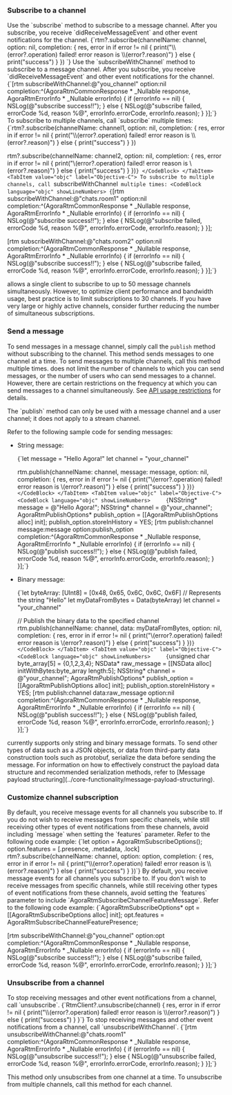 <PlatformWrapper platform="ios, macos">



### Subscribe to a channel

<Tabs groupId="language">
<TabItem value="swift" label="Swift" default>
Use the `subscribe` method to subscribe to a message channel. After you subscribe, you receive `didReceiveMessageEvent` and other event notifications for the channel.

<CodeBlock language="swift" showLineNumbers>
{`rtm?.subscribe(channelName: channel, option: nil, completion: { res, error in
    if error != nil {
        print("\\(error?.operation) failed! error reason is \\(error?.reason)")
    } else {
        print("success")
    }
})
`}
</CodeBlock>
</TabItem>
<TabItem value="objc" label="Objective-C">
Use the `subscribeWithChannel` method to subscribe to a message channel. After you subscribe, you receive `didReceiveMessageEvent` and other event notifications for the channel.

<CodeBlock language="objc" showLineNumbers>
{`[rtm subscribeWithChannel:@"you_channel" option:nil completion:^(AgoraRtmCommonResponse * _Nullable response, AgoraRtmErrorInfo * _Nullable errorInfo) {
    if (errorInfo == nil) {
        NSLog(@"subscribe success!!");
    } else {
        NSLog(@"subscribe failed, errorCode %d, reason %@", errorInfo.errorCode, errorInfo.reason);
    }
}];`}
</CodeBlock>
</TabItem>
</Tabs>

<Tabs groupId="language">
<TabItem value="swift" label="Swift" default>
To subscribe to multiple channels, call `subscribe` multiple times:

<CodeBlock language="swift" showLineNumbers>
{`rtm?.subscribe(channelName: channel1, option: nil, completion: { res, error in
    if error != nil {
        print("\\(error?.operation) failed! error reason is \\(error?.reason)")
    } else {
        print("success")
    }
})

rtm?.subscribe(channelName: channel2, option: nil, completion: { res, error in
    if error != nil {
        print("\\(error?.operation) failed! error reason is \\(error?.reason)")
    } else {
        print("success")
    }
})`}
</CodeBlock>
</TabItem>
<TabItem value="objc" label="Objective-C">
To subscribe to multiple channels, call `subscribeWithChannel` multiple times:
<CodeBlock language="objc" showLineNumbers>
{`[rtm subscribeWithChannel:@"chats.room1" option:nil completion:^(AgoraRtmCommonResponse * _Nullable response, AgoraRtmErrorInfo * _Nullable errorInfo) {
    if (errorInfo == nil) {
        NSLog(@"subscribe success!!");
    } else {
        NSLog(@"subscribe failed, errorCode %d, reason %@", errorInfo.errorCode, errorInfo.reason);
    }
}];

[rtm subscribeWithChannel:@"chats.room2" option:nil completion:^(AgoraRtmCommonResponse * _Nullable response, AgoraRtmErrorInfo * _Nullable errorInfo) {
    if (errorInfo == nil) {
        NSLog(@"subscribe success!!");
    } else {
        NSLog(@"subscribe failed, errorCode %d, reason %@", errorInfo.errorCode, errorInfo.reason);
    }
}];`}
</CodeBlock>
</TabItem>
</Tabs>

<Admonition type="info">
<Vg k="SIG" /> allows a single client to subscribe to up to 50 message channels simultaneously. However, to optimize client performance and bandwidth usage, best practice is to limit subscriptions to 30 channels. If you have very large or highly active channels, consider further reducing the number of simultaneous subscriptions.
</Admonition>

### Send a message

To send messages in a message channel, simply call the `publish` method without subscribing to the channel. This method sends messages to one channel at a time. To send messages to multiple channels, call this method multiple times. <Vg k="MESS_SDK" /> does not limit the number of channels to which you can send messages, or the number of users who can send messages to a channel. However, there are certain restrictions on the frequency at which you can send messages to a channel simultaneously. See [API usage restrictions](../reference/limitations) for details.

<Admonition type="info" title="Info">
The `publish` method can only be used with a message channel and a user channel; it does not apply to a stream channel.
</Admonition>

Refer to the following sample code for sending messages:

* String message:

    <Tabs groupId="language">
    <TabItem value="swift" label="Swift" default>
    <CodeBlock language="swift" showLineNumbers>
    {`let message = "Hello Agora!"
    let channel = "your_channel"

    rtm.publish(channelName: channel, message: message, option: nil, completion: { res, error in
        if error != nil {
            print("\\(error?.operation) failed! error reason is \\(error?.reason)")
        } else {
            print("success")
        }
    })`}
    </CodeBlock>
    </TabItem>
    <TabItem value="objc" label="Objective-C">
    <CodeBlock language="objc" showLineNumbers>    
    {`NSString* message = @"Hello Agora!";
    NSString* channel = @"your_channel";
    AgoraRtmPublishOptions* publish_option = [[AgoraRtmPublishOptions alloc] init];
    publish_option.storeInHistory = YES;
    [rtm publish:channel message:message option:publish_option completion:^(AgoraRtmCommonResponse * _Nullable response, AgoraRtmErrorInfo * _Nullable errorInfo) {
        if (errorInfo == nil) {
            NSLog(@"publish success!!");
        } else {
            NSLog(@"publish failed, errorCode %d, reason %@", errorInfo.errorCode, errorInfo.reason);
        }
    }];`}
    </CodeBlock>
    </TabItem>
    </Tabs>

* Binary message:

    <Tabs groupId="language">
    <TabItem value="swift" label="Swift" default>
    <CodeBlock language="swift" showLineNumbers>
    {`let byteArray: [UInt8] = [0x48, 0x65, 0x6C, 0x6C, 0x6F] // Represents the string "Hello"
    let myDataFromBytes = Data(byteArray)
    let channel = "your_channel"

    // Publish the binary data to the specified channel
    rtm.publish(channelName: channel, data: myDataFromBytes, option: nil, completion: { res, error in
        if error != nil {
            print("\\(error?.operation) failed! error reason is \\(error?.reason)")
        } else {
            print("success")
        }
    })`}
    </CodeBlock>
    </TabItem>
    <TabItem value="objc" label="Objective-C">
    <CodeBlock language="objc" showLineNumbers>    
    {`unsigned char byte_array[5] = {0,1,2,3,4};
    NSData* raw_message = [[NSData alloc] initWithBytes:byte_array length:5];
    NSString* channel = @"your_channel";
    AgoraRtmPublishOptions* publish_option = [[AgoraRtmPublishOptions alloc] init];
    publish_option.storeInHistory = YES;
    [rtm publish:channel data:raw_message option:nil completion:^(AgoraRtmCommonResponse * _Nullable response, AgoraRtmErrorInfo * _Nullable errorInfo) {
        if (errorInfo == nil) {
            NSLog(@"publish success!!");
        } else {
            NSLog(@"publish failed, errorCode %d, reason %@", errorInfo.errorCode, errorInfo.reason);
        }
    }];`}
    </CodeBlock>
    </TabItem>
    </Tabs>

<Admonition type="info">
<Vg k="SIG" /> currently supports only string and binary message formats. To send other types of data such as a JSON objects, or data from third-party data construction tools such as protobuf, serialize the data before sending the message. For information on how to effectively construct the payload data structure and recommended serialization methods, refer to [Message payload structuring](../core-functionality/message-payload-structuring).
</Admonition>

### Customize channel subscription

<Tabs groupId="language">
<TabItem value="swift" label="Swift" default>
By default, you receive message events for all channels you subscribe to. If you do not wish to receive messages from specific channels, while still receiving other types of event notifications from these channels, avoid including `message` when setting the `features` parameter. Refer to the following code example:

<CodeBlock language="swift" showLineNumbers>
{`let option = AgoraRtmSubscribeOptions();
option.features = [.presence, .metadata, .lock]
rtm?.subscribe(channelName: channel, option: option, completion: { res, error in
        if error != nil {
            print("\\(error?.operation) failed! error reason is \\(error?.reason)")
        } else {
            print("success")
        }
    })`}
</CodeBlock>
</TabItem>
<TabItem value="objc" label="Objective-C">
By default, you receive message events for all channels you subscribe to. If you don't wish to receive messages from specific channels, while still receiving other types of event notifications from these channels, avoid setting the `features` parameter to include `AgoraRtmSubscribeChannelFeatureMessage`. Refer to the following code example:

<CodeBlock language="objc" showLineNumbers>
{`AgoraRtmSubscribeOptions* opt = [[AgoraRtmSubscribeOptions alloc] init];
opt.features = AgoraRtmSubscribeChannelFeaturePresence;

[rtm subscribeWithChannel:@"you_channel" option:opt completion:^(AgoraRtmCommonResponse * _Nullable response, AgoraRtmErrorInfo * _Nullable errorInfo) {
    if (errorInfo == nil) {
        NSLog(@"subscribe success!!");
    } else {
        NSLog(@"subscribe failed, errorCode %d, reason %@", errorInfo.errorCode, errorInfo.reason);
    }
}];`}
</CodeBlock>
</TabItem>
</Tabs>

### Unsubscribe from a channel

<Tabs groupId="language">
<TabItem value="swift" label="Swift" default>
To stop receiving messages and other event notifications from a channel, call `unsubscribe`.

<CodeBlock language="swift" showLineNumbers>
{`RtmClient?.unsubscribe(channel) { res, error in
    if error != nil {
        print("\\(error?.operation) failed! error reason is \\(error?.reason)")
    } else {
        print("success")
    }
}`}
</CodeBlock>
</TabItem>
<TabItem value="objc" label="Objective-C">
To stop receiving messages and other event notifications from a channel, call `unsubscribeWithChannel`.

<CodeBlock language="objc" showLineNumbers>
{`[rtm unsubscribeWithChannel:@"chats.room1" completion:^(AgoraRtmCommonResponse * _Nullable response, AgoraRtmErrorInfo * _Nullable errorInfo) {
    if (errorInfo == nil) {
        NSLog(@"unsubscribe success!!");
    } else {
        NSLog(@"unsubscribe failed, errorCode %d, reason %@", errorInfo.errorCode, errorInfo.reason);
    }
}];`}
</CodeBlock>
</TabItem>
</Tabs>

This method only unsubscribes from one channel at a time. To unsubscribe from multiple channels, call this method for each channel.

</PlatformWrapper>
